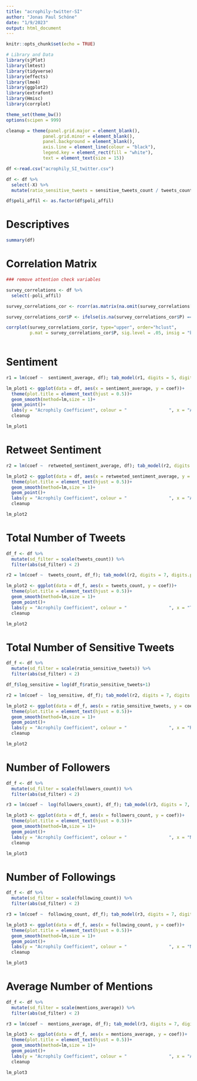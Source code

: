 ```yaml
---
title: "acrophily-twitter-SI"
author: "Jonas Paul Schöne"
date: "1/9/2023"
output: html_document
---
```


```r
knitr::opts_chunk$set(echo = TRUE)
```



```r

# Library and Data
library(sjPlot)
library(lmtest)
library(tidyverse)
library(effects)
library(lme4)
library(ggplot2)
library(extrafont)
library(Hmisc)
library(corrplot)

theme_set(theme_bw())
options(scipen = 999)

cleanup = theme(panel.grid.major = element_blank(),
              panel.grid.minor = element_blank(),
              panel.background = element_blank(),
              axis.line = element_line(colour = "black"),
              legend.key = element_rect(fill = "white"),
              text = element_text(size = 15))

df <-read.csv("acrophily_SI_twitter.csv")

df <- df %>% 
  select(-X) %>% 
  mutate(ratio_sensitive_tweets = sensitive_tweets_count / tweets_count)

df$poli_affil <- as.factor(df$poli_affil)
```

# Descriptives

```r
summary(df)
```
# Correlation Matrix

```r

### remove attention check variables

survey_correlations <- df %>% 
  select(-poli_affil)

survey_correlations_cor <- rcorr(as.matrix(na.omit(survey_correlations[ , ])))

survey_correlations_cor$P <- ifelse(is.na(survey_correlations_cor$P) == TRUE, 1,survey_correlations_cor$P)

corrplot(survey_correlations_cor$r, type="upper", order="hclust", 
         p.mat = survey_correlations_cor$P, sig.level = .05, insig = "blank")
  
```


# Sentiment

```r
r1 = lm(coef ~  sentiment_average, df); tab_model(r1, digits = 5, digits.p = 3)

lm_plot1 <- ggplot(data = df, aes(x = sentiment_average, y = coef))+
  theme(plot.title = element_text(hjust = 0.5))+
  geom_smooth(method=lm,size = 1)+
  geom_point()+
  labs(y = "Acrophily Coefficient", colour = "                ", x = "Average Emotion in Tweets (-1 to 1)")+
  cleanup

lm_plot1
```

# Retweet Sentiment

```r
r2 = lm(coef ~  retweeted_sentiment_average, df); tab_model(r2, digits = 5, digits.p = 3)

lm_plot2 <- ggplot(data = df, aes(x = retweeted_sentiment_average, y = coef))+
  theme(plot.title = element_text(hjust = 0.5))+
  geom_smooth(method=lm,size = 1)+
  geom_point()+
  labs(y = "Acrophily Coefficient", colour = "                ", x = "Average Emotion in Retweets (-1 to 1)")+
  cleanup

lm_plot2
```

# Total Number of Tweets

```r
df_f <- df %>% 
  mutate(sd_filter = scale(tweets_count)) %>% 
  filter(abs(sd_filter) < 2)

r2 = lm(coef ~  tweets_count, df_f); tab_model(r2, digits = 7, digits.p = 3)

lm_plot2 <- ggplot(data = df_f, aes(x = tweets_count, y = coef))+
  theme(plot.title = element_text(hjust = 0.5))+
  geom_smooth(method=lm,size = 1)+
  geom_point()+
  labs(y = "Acrophily Coefficient", colour = "                ", x = "Total Number of Tweets")+
  cleanup

lm_plot2
```

# Total Number of Sensitive Tweets

```r
df_f <- df %>% 
  mutate(sd_filter = scale(ratio_sensitive_tweets)) %>% 
  filter(abs(sd_filter) < 2)

df_f$log_sensitive = log(df_f$ratio_sensitive_tweets+1)

r2 = lm(coef ~  log_sensitive, df_f); tab_model(r2, digits = 7, digits.p = 3)

lm_plot2 <- ggplot(data = df_f, aes(x = ratio_sensitive_tweets, y = coef))+
  theme(plot.title = element_text(hjust = 0.5))+
  geom_smooth(method=lm,size = 1)+
  geom_point()+
  labs(y = "Acrophily Coefficient", colour = "                ", x = "Ratio of Sensitive Tweets")+
  cleanup

lm_plot2
```
# Number of Followers

```r
df_f <- df %>% 
  mutate(sd_filter = scale(followers_count)) %>% 
  filter(abs(sd_filter) < 2)

r3 = lm(coef ~  log(followers_count), df_f); tab_model(r3, digits = 7, digits.p = 3)

lm_plot3 <- ggplot(data = df_f, aes(x = followers_count, y = coef))+
  theme(plot.title = element_text(hjust = 0.5))+
  geom_smooth(method=lm,size = 1)+
  geom_point()+
  labs(y = "Acrophily Coefficient", colour = "                ", x = "Number of Followers")+
  cleanup

lm_plot3
```

# Number of Followings

```r
df_f <- df %>% 
  mutate(sd_filter = scale(following_count)) %>% 
  filter(abs(sd_filter) < 2)

r3 = lm(coef ~  following_count, df_f); tab_model(r3, digits = 7, digits.p = 3)

lm_plot3 <- ggplot(data = df_f, aes(x = following_count, y = coef))+
  theme(plot.title = element_text(hjust = 0.5))+
  geom_smooth(method=lm,size = 1)+
  geom_point()+
  labs(y = "Acrophily Coefficient", colour = "                ", x = "Number of Followings")+
  cleanup

lm_plot3
```

# Average Number of Mentions

```r
df_f <- df %>% 
  mutate(sd_filter = scale(mentions_average)) %>% 
  filter(abs(sd_filter) < 2)

r3 = lm(coef ~  mentions_average, df_f); tab_model(r3, digits = 7, digits.p = 3)

lm_plot3 <- ggplot(data = df_f, aes(x = mentions_average, y = coef))+
  theme(plot.title = element_text(hjust = 0.5))+
  geom_smooth(method=lm,size = 1)+
  geom_point()+
  labs(y = "Acrophily Coefficient", colour = "                ", x = "Average Number of Mentions")+
  cleanup

lm_plot3
```

